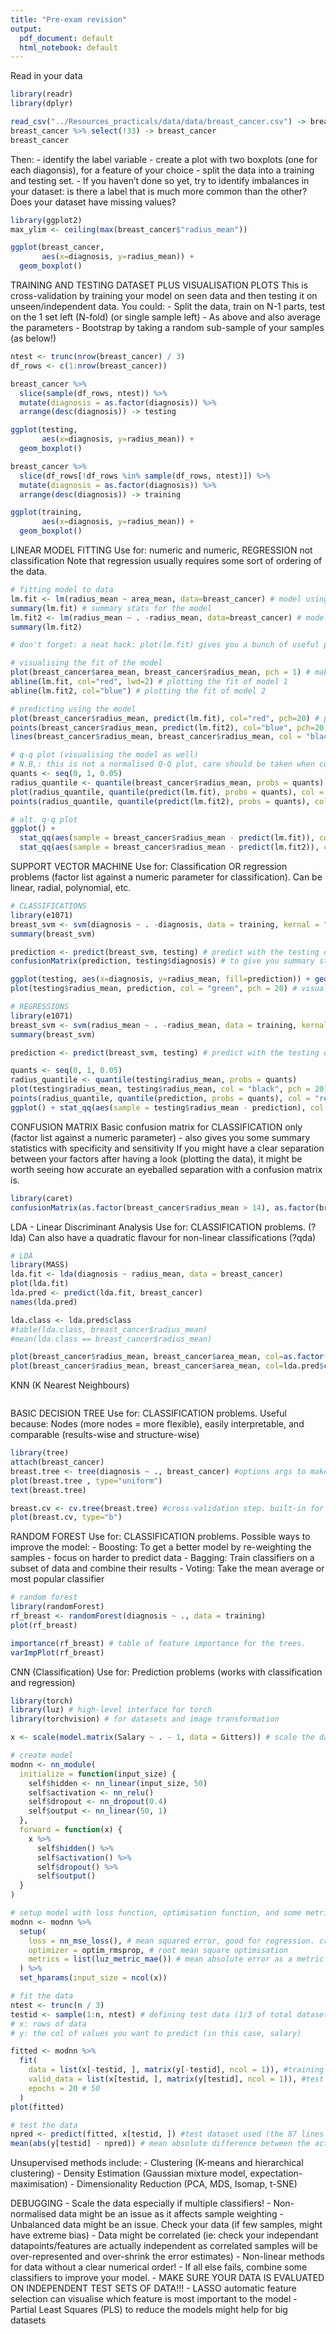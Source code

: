 ---
title: "Pre-exam revision"
output:
  pdf_document: default
  html_notebook: default
---

Read in your data
```{r}
library(readr)
library(dplyr)

read_csv("../Resources_practicals/data/data/breast_cancer.csv") -> breast_cancer
breast_cancer %>% select(!33) -> breast_cancer
breast_cancer
```

Then:
- identify the label variable 
- create a plot with two boxplots (one for each diagonsis), for a feature of your choice
- split the data into a training and testing set.
- If you haven't done so yet, try to identify imbalances in your dataset: is there a label that is much more common than the other? Does your dataset have missing values?
```{r}
library(ggplot2)
max_ylim <- ceiling(max(breast_cancer$"radius_mean"))

ggplot(breast_cancer, 
       aes(x=diagnosis, y=radius_mean)) +
  geom_boxplot()

```


TRAINING AND TESTING DATASET PLUS VISUALISATION PLOTS
This is cross-validation by training your model on seen data and then testing it on unseen/independent data.
You could:
- Split the data, train on N-1 parts, test on the 1 set left (N-fold) (or single sample left)
- As above and also average the parameters
- Bootstrap by taking a random sub-sample of your samples (as below!)
```{r}
ntest <- trunc(nrow(breast_cancer) / 3)
df_rows <- c(1:nrow(breast_cancer))

breast_cancer %>% 
  slice(sample(df_rows, ntest)) %>% 
  mutate(diagnosis = as.factor(diagnosis)) %>%
  arrange(desc(diagnosis)) -> testing

ggplot(testing, 
       aes(x=diagnosis, y=radius_mean)) +
  geom_boxplot()

breast_cancer %>% 
  slice(df_rows[!df_rows %in% sample(df_rows, ntest)]) %>% 
  mutate(diagnosis = as.factor(diagnosis)) %>%
  arrange(desc(diagnosis)) -> training

ggplot(training, 
       aes(x=diagnosis, y=radius_mean)) +
  geom_boxplot()

```


LINEAR MODEL FITTING
Use for: numeric and numeric, REGRESSION not classification
Note that regression usually requires some sort of ordering of the data.
```{r}
# fitting model to data
lm.fit <- lm(radius_mean ~ area_mean, data=breast_cancer) # model using two parameters
summary(lm.fit) # summary stats for the model
lm.fit2 <- lm(radius_mean ~ . -radius_mean, data=breast_cancer) # model using all parameters except radius_mean
summary(lm.fit2)

# don't forget: a neat hack: plot(lm.fit) gives you a bunch of useful plots, including Q-Q, Residuals, and more!

# visualising the fit of the model
plot(breast_cancer$area_mean, breast_cancer$radius_mean, pch = 1) # make a plot of the parameters used in the model (model 1)
abline(lm.fit, col="red", lwd=2) # plotting the fit of model 1
abline(lm.fit2, col="blue") # plotting the fit of model 2

# predicting using the model
plot(breast_cancer$radius_mean, predict(lm.fit), col="red", pch=20) # predicted values from model 1
points(breast_cancer$radius_mean, predict(lm.fit2), col="blue", pch=20) # predicted values from model 2
lines(breast_cancer$radius_mean, breast_cancer$radius_mean, col = "black", lwd= 3) # actual values

# q-q plot (visualising the model as well)
# N.B,: this is not a normalised Q-Q plot, care should be taken when comparing models that they are approriately scaled.
quants <- seq(0, 1, 0.05)
radius_quantile <- quantile(breast_cancer$radius_mean, probs = quants)
plot(radius_quantile, quantile(predict(lm.fit), probs = quants), col = "red", pch = 20)
points(radius_quantile, quantile(predict(lm.fit2), probs = quants), col = "blue", pch = 20)

# alt. q-q plot
ggplot() + 
  stat_qq(aes(sample = breast_cancer$radius_mean - predict(lm.fit)), col = "red") + 
  stat_qq(aes(sample = breast_cancer$radius_mean - predict(lm.fit2)), col = "blue")

```


SUPPORT VECTOR MACHINE
Use for: Classification OR regression problems (factor list against a numeric parameter for classification). Can be linear, radial, polynomial, etc.
```{r}
# CLASSIFICATIONS
library(e1071)
breast_svm <- svm(diagnosis ~ . -diagnosis, data = training, kernal = "linear") # train with the training dataset. improve by altering kernal, cost, or degree (polynomials)
summary(breast_svm)

prediction <- predict(breast_svm, testing) # predict with the testing dataset
confusionMatrix(prediction, testing$diagnosis) # to give you summary statistics

ggplot(testing, aes(x=diagnosis, y=radius_mean, fill=prediction)) + geom_boxplot() # visualisation 1: actual vs predicted (for classification problems - boxplot)
plot(testing$radius_mean, prediction, col = "green", pch = 20) # visualisation 2: actual vs predicted (for numeric vs numeric regression - scatter)

# REGRESSIONS
library(e1071)
breast_svm <- svm(radius_mean ~ . -radius_mean, data = training, kernal = "linear") # train with the training dataset. improve by altering kernal, cost, or degree (polynomials)
summary(breast_svm)

prediction <- predict(breast_svm, testing) # predict with the testing dataset

quants <- seq(0, 1, 0.05)
radius_quantile <- quantile(testing$radius_mean, probs = quants)
plot(testing$radius_mean, testing$radius_mean, col = "black", pch = 20) # confirmatory q-q plot 2 actual values
points(radius_quantile, quantile(prediction, probs = quants), col = "red", pch = 20) # confirmatory q-q plot 2 (only works for regression problems)
ggplot() + stat_qq(aes(sample = testing$radius_mean - prediction), col = "red") # confirmatory q-q plot 2 (only works for regression problems)
```


CONFUSION MATRIX
Basic confusion matrix for CLASSIFICATION only (factor list against a numeric parameter) - also gives you some summary statistics with specificity and sensitivity
If you might have a clear separation between your factors after having a look (plotting the data), it might be worth seeing how accurate an eyeballed separation with a confusion matrix is. 
```{r}
library(caret)
confusionMatrix(as.factor(breast_cancer$radius_mean > 14), as.factor(breast_cancer$diagnosis == "M"))

```


LDA - Linear Discriminant Analysis
Use for: CLASSIFICATION problems. (?lda)
Can also have a quadratic flavour for non-linear classifications (?qda)
```{r}
# LDA
library(MASS)
lda.fit <- lda(diagnosis ~ radius_mean, data = breast_cancer)
plot(lda.fit)
lda.pred <- predict(lda.fit, breast_cancer)
names(lda.pred)

lda.class <- lda.pred$class
#table(lda.class, breast_cancer$radius_mean)
#mean(lda.class == breast_cancer$radius_mean)

plot(breast_cancer$radius_mean, breast_cancer$area_mean, col=as.factor(breast_cancer$diagnosis))
plot(breast_cancer$radius_mean, breast_cancer$area_mean, col=lda.pred$class)

```


KNN (K Nearest Neighbours)
```{r}

```


BASIC DECISION TREE
Use for: CLASSIFICATION problems.
Useful because: Nodes (more nodes = more flexible), easily interpretable, and comparable (results-wise and structure-wise)
```{r}
library(tree)
attach(breast_cancer)
breast.tree <- tree(diagnosis ~ ., breast_cancer) #options args to make tree smaller/bigger: control = tree.control(nrow(iris), minsize=50 (or 0 for bigger)
plot(breast.tree , type="uniform")
text(breast.tree)

breast.cv <- cv.tree(breast.tree) #cross-validation step. built-in for tree package! Don't need to split data upfront!
plot(breast.cv, type="b")
```


RANDOM FOREST
Use for: CLASSIFICATION problems.
Possible ways to improve the model:
- Boosting: To get a better model by re-weighting the samples - focus on harder to predict data
- Bagging: Train classifiers on a subset of data and combine their results
- Voting: Take the mean average or most popular classifier
```{r}
# random forest
library(randomForest)
rf_breast <- randomForest(diagnosis ~ ., data = training)
plot(rf_breast)

importance(rf_breast) # table of feature importance for the trees.
varImpPlot(rf_breast)
```


CNN (Classification)
Use for: Prediction problems (works with classification and regression)
```{r}
library(torch)
library(luz) # high-level interface for torch
library(torchvision) # for datasets and image transformation

x <- scale(model.matrix(Salary ~ . - 1, data = Gitters)) # scale the data

# create model
modnn <- nn_module(
  initialize = function(input_size) {
    self$hidden <- nn_linear(input_size, 50)
    self$activation <- nn_relu()
    self$dropout <- nn_dropout(0.4)
    self$output <- nn_linear(50, 1)
  },
  forward = function(x) {
    x %>% 
      self$hidden() %>% 
      self$activation() %>% 
      self$dropout() %>% 
      self$output()
  }
)

# setup model with loss function, optimisation function, and some metrics to compare/compute
modnn <- modnn %>% 
  setup(
    loss = nn_mse_loss(), # mean squared error, good for regression. cross-entropy is good for classification.
    optimizer = optim_rmsprop, # root mean square optimisation
    metrics = list(luz_metric_mae()) # mean absolute error as a metric for comparison
  ) %>% 
  set_hparams(input_size = ncol(x))

# fit the data
ntest <- trunc(n / 3)
testid <- sample(1:n, ntest) # defining test data (1/3 of total dataset, sampled at 'random' from the full dataset)
# x: rows of data
# y: the col of values you want to predict (in this case, salary)

fitted <- modnn %>% 
  fit(
    data = list(x[-testid, ], matrix(y[-testid], ncol = 1)), #training data
    valid_data = list(x[testid, ], matrix(y[testid], ncol = 1)), #test data. NOT USED IN FITTING; just here as a cross-validation comparator/progress tracker for the training data as this is needed to report on the mean absolute error (the metric set in the set-up stage)
    epochs = 20 # 50
  )
plot(fitted)

# test the data
npred <- predict(fitted, x[testid, ]) #test dataset used (the 87 lines from earlier)
mean(abs(y[testid] - npred)) # mean absolute difference between the actual salaries held in y and the predicted salaries held in npred.
```


Unsupervised methods include:
- Clustering (K-means and hierarchical clustering)
- Density Estimation (Gaussian mixture model, expectation-maximisation)
- Dimensionality Reduction (PCA, MDS, Isomap, t-SNE)


DEBUGGING
- Scale the data especially if multiple classifiers!
- Non-normalised data might be an issue as it affects sample weighting
- Unbalanced data might be an issue. Check your data (if few samples, might have extreme bias)
- Data might be correlated (ie: check your independant datapoints/features are actually independent as correlated samples will be over-represented and over-shrink the error estimates)
- Non-linear methods for data without a clear numerical order!
- If all else fails, combine some classifiers to improve your model.
- MAKE SURE YOUR DATA IS EVALUATED ON INDEPENDENT TEST SETS OF DATA!!!
- LASSO automatic feature selection can visualise which feature is most important to the model
- Partial Least Squares (PLS) to reduce the models might help for big datasets
